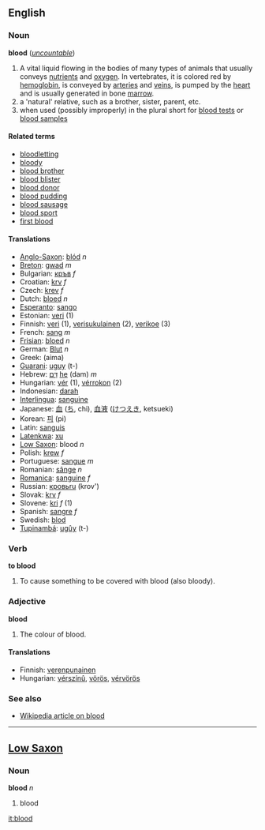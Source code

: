 ==English==
=== Noun ===
'''blood''' (''[[uncountable]]'')

# A vital liquid flowing in the bodies of many types of animals that usually conveys [[nutrient]]s and [[oxygen]].  In vertebrates, it is colored red by [[hemoglobin]], is conveyed by [[artery|arteries]] and [[vein]]s, is pumped by the [[heart]] and is usually generated in bone [[marrow]].
# a 'natural' relative, such as a brother, sister, parent, etc.  
# when used (possibly improperly) in the plural short for [[blood test]]s or [[blood sample]]s

====Related terms====
*[[bloodletting]]
*[[bloody]]
*[[blood brother]]
*[[blood blister]]
*[[blood donor]]
*[[blood pudding]]
*[[blood sausage]]
*[[blood sport]]
*[[first blood]]

==== Translations ====
*[[Anglo-Saxon]]: [[blód]] ''n''
*[[Breton]]: [[gwad]] ''m''
*Bulgarian: [[кръв]] ''f''
*Croatian: [[krv]] ''f''
*Czech: [[krev]] ''f''
*Dutch: [[bloed]] ''n''
*[[Esperanto]]: [[sango]]
*Estonian: [[veri#Estonian|veri]] (1)
*Finnish: [[veri#Finnish|veri]] (1), [[verisukulainen]] (2), [[verikoe]] (3)
*French: [[sang]] ''m''
*[[Frisian]]: [[bloed]] ''n''
*German: [[Blut]] ''n''
*Greek: (aima)
*[[Guarani]]: [[uguy]] (t-)
*Hebrew: [[דם|דָּם]] [[:he:דם|he]] (dam) ''m''
*Hungarian: [[vér]] (1), [[vérrokon]] (2)
*Indonesian: [[darah]]
*[[Interlingua]]: [[sanguine]]
*Japanese: [[血]] ([[ち]], chi), [[血液]] ([[けつえき]], ketsueki)
*Korean: [[피]] (pi)
*Latin: [[sanguis]]
*[[Latenkwa]]: [[xu]]
*[[Low Saxon]]: blood ''n''
*Polish: [[krew]] ''f''
*Portuguese: [[sangue]] ''m''
*Romanian: [[sânge]] ''n''
*[[Romanica]]: [[sanguine]] ''f''
*Russian: [[кровь]][[:ru:кровь|ru]] (krov')
*Slovak: [[krv]] ''f''
*Slovene: [[kri]] ''f'' (1)
*Spanish: [[sangre]] ''f''
*Swedish: [[blod]]
*[[Tupinambá]]: [[ugûy]] (t-)

===Verb===
'''to blood'''

#To cause something to be covered with blood (also bloody).

===Adjective===
'''blood'''

#The colour of blood. 

====Translations====
*Finnish: [[verenpunainen]]
*Hungarian: [[vérszínû]], [[vörös]], [[vérvörös]]

===See also===
*[[w:blood|Wikipedia article on blood]]

----

==[[Low Saxon]]==
===Noun===
'''blood''' ''n''

#blood

[[it:blood]]
